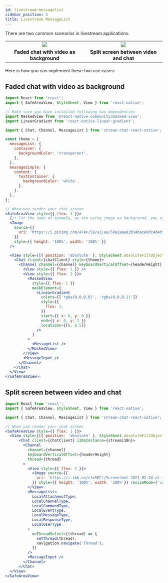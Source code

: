 ```yaml
---
id: livestream-messagelist
sidebar_position: 3
title: Livestream MessageList
---
```


There are two common scenarios in livestream applications.

<table>
  <tr>
    <td align='center' width='33%'>
      <img src='https://raw.githubusercontent.com/GetStream/stream-chat-react-native/main/screenshots/cookbook/LivestreamExample1.png' />
    </td>
    <td align='center' width='33%'>
      <img src='https://raw.githubusercontent.com/GetStream/stream-chat-react-native/main/screenshots/cookbook/LivestreamExample2.png' />
    </td>
  </tr>
  <tr></tr>
  <tr>
    <td align='center'>
      <strong>Faded chat with video as background</strong>
    </td>
    <td align='center'>
      <strong>Split screen between video and chat</strong>
    </td>
  </tr>
</table>

Here is how you can implement these two use cases:

## Faded chat with video as background

```jsx
import React from 'react';
import { SafeAreaView, StyleSheet, View } from 'react-native';

// Make sure you have installed following two dependencies
import MaskedView from '@react-native-community/masked-view';
import LinearGradient from 'react-native-linear-gradient';

import { Chat, Channel, MessageList } from 'stream-chat-react-native';

const theme = {
  messageList: {
    container: {
      backgroundColor: 'transperant',
    },
  },
  messageSimple: {
    content: {
      textContainer: {
        backgroundColor: 'white',
      },
    },
  },
};

// When you render your chat screen
<SafeAreaView style={{ flex: 1 }}>
  {/* For the sake of example, we are using image as background, you can replace it with your Video component. */}
  <Image
    source={{
      uri: 'https://i.pinimg.com/474x/59/a2/aa/59a2aae82b34bace9dc4d4df90457a3b.jpg',
    }}
    style={{ height: '100%', width: '100%' }}
  />

  <View style={[{ position: 'absolute' }, StyleSheet.absoluteFillObject]}>
    <Chat client={chatClient} style={theme}>
      <Channel channel={channel} keyboardVerticalOffset={headerHeight} thread={thread}>
        <View style={{ flex: 1 }} />
        <View style={{ flex: 2 }}>
          <MaskedView
            style={{ flex: 1 }}
            maskElement={
              <LinearGradient
                colors={['rgba(0,0,0,0)', 'rgba(0,0,0,1)']}
                style={{
                  flex: 1,
                }}
                start={{ x: 0, y: 0 }}
                end={{ x: 0, y: 1 }}
                locations={[0, 0.5]}
              />
            }
          >
            <MessageList />
          </MaskedView>
        </View>
        <MessageInput />
      </Channel>
    </Chat>
  </View>
</SafeAreaView>;
```

## Split screen between video and chat

```jsx
import React from 'react';
import { SafeAreaView, StyleSheet, View } from 'react-native';

import { Chat, Channel, MessageList } from 'stream-chat-react-native';

// When you render your chat screen
<SafeAreaView style={{ flex: 1 }}>
  <View style={[{ position: 'absolute' }, StyleSheet.absoluteFillObject]}>
      <Chat client={chatClient} i18nInstance={streami18n}>
        <Channel
          channel={channel}
          keyboardVerticalOffset={headerHeight}
          thread={thread}
        >
          <View style={{ flex: 1 }}>
            <Image source={{
              uri: 'https://i.ibb.co/rfx5PCr/Screenshot-2021-02-24-at-14-20-57.png'
            }} style={{ height: '100%', width: '100%'}} resizeMode={'cover'} />
          </View>
          <MessageList<
            LocalAttachmentType,
            LocalChannelType,
            LocalCommandType,
            LocalEventType,
            LocalMessageType,
            LocalResponseType,
            LocalUserType
          >
            onThreadSelect={(thread) => {
              setThread(thread);
              navigation.navigate('Thread');
            }}
          />
          <MessageInput />
        </Channel>
      </Chat>
  </View>
</SafeAreaView>
```
